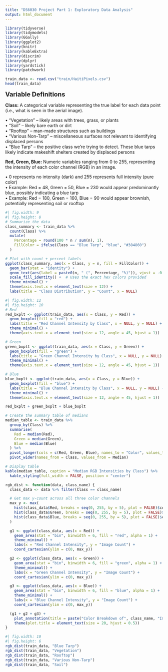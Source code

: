 ```yaml
---
title: "DS6030 Project Part 1: Exploratory Data Analysis"
output: html_document
---
```


```r
library(tidyverse)
library(tidymodels)
library(GGally)
library(ggplot2)
library(knitr)
library(kableExtra)
library(discrim)
library(dplyr) 
library(yardstick)
library(patchwork)
```


```r
train_data <- read.csv("train/HaitiPixels.csv")
head(train_data)
```

<span style="font-size: 20px;"><strong>Variable Definitions</strong></span>

<div style="font-size: 14px;">

**Class:** A categorical variable representing the true label for each data point (i.e., what is seen in the aerial image).

• "Vegetation" – likely areas with trees, grass, or plants  
• "Soil" – likely bare earth or dirt  
• "Rooftop" – man-made structures such as buildings  
• "Various Non-Tarp" – miscellaneous surfaces not relevant to identifying displaced persons  
• "Blue Tarp" – the positive class we're trying to detect. These blue tarps likely indicate makeshift shelters created by displaced persons  

**Red, Green, Blue:** Numeric variables ranging from 0 to 255, representing the intensity of each color channel (RGB) in an image.

• 0 represents no intensity (dark) and 255 represents full intensity (pure color)  
• Example: Red = 48, Green = 50, Blue = 230 would appear predominantly blue, possibly indicating a blue tarp  
• Example: Red = 180, Green = 160, Blue = 90 would appear brownish, potentially representing soil or rooftop  

</div>

```r
#| fig.width: 9
#| fig.height: 8
# Summarize the data
class_summary <- train_data %>%
  count(Class) %>%
  mutate(
    Percentage = round(100 * n / sum(n), 1),
    FillColor = ifelse(Class == "Blue Tarp", "blue", "#384860")
  )

# Plot with count + percent labels
ggplot(class_summary, aes(x = Class, y = n, fill = FillColor)) +
  geom_bar(stat = "identity") +
  geom_text(aes(label = paste0(n, " (", Percentage, "%)")), vjust = -0.5) +
  scale_fill_identity() +  # Uses the exact hex colors provided
  theme_minimal() +
  theme(axis.text.x = element_text(size = 12)) + 
  labs(title = "Class Distribution", y = "Count", x = NULL)
```


```r
#| fig.width: 12
#| fig.height: 10
# Red
red_bxplt <- ggplot(train_data, aes(x = Class, y = Red)) +
  geom_boxplot(fill = "red") +
  labs(title = "Red Channel Intensity by Class", x = NULL, y = NULL) +
  theme_minimal() +
  theme(axis.text.x = element_text(size = 12, angle = 45, hjust = 1))

# Green
green_bxplt <- ggplot(train_data, aes(x = Class, y = Green)) +
  geom_boxplot(fill = "green") +
  labs(title = "Green Channel Intensity by Class", x = NULL, y = NULL) +
  theme_minimal() +
  theme(axis.text.x = element_text(size = 12, angle = 45, hjust = 1))

# Blue
blue_bxplt <- ggplot(train_data, aes(x = Class, y = Blue)) +
  geom_boxplot(fill = "blue") +
  labs(title = "Blue Channel Intensity by Class", x = NULL, y = NULL) +
  theme_minimal() +
  theme(axis.text.x = element_text(size = 12, angle = 45, hjust = 1))

red_bxplt + green_bxplt + blue_bxplt
```

```r
# Create the summary table of medians
median_table <- train_data %>%
  group_by(Class) %>%
  summarise(
    Red = median(Red),
    Green = median(Green),
    Blue = median(Blue)
  ) %>%
  pivot_longer(cols = c(Red, Green, Blue), names_to = "Color", values_to = "Median") %>%
  pivot_wider(names_from = Class, values_from = Median)

# Display table
kable(median_table, caption = "Median RGB Intensities by Class") %>%
  kable_styling(full_width = FALSE, position = "center")
```


```r
rgb_dist <- function(data, class_name) {
  class_data <- data %>% filter(Class == class_name)

  # Get max y-count across all three color channels
  max_y <- max(
    hist(class_data$Red, breaks = seq(0, 255, by = 5), plot = FALSE)$counts,
    hist(class_data$Green, breaks = seq(0, 255, by = 5), plot = FALSE)$counts,
    hist(class_data$Blue, breaks = seq(0, 255, by = 5), plot = FALSE)$counts
  )

  g1 <- ggplot(class_data, aes(x = Red)) +
    geom_area(stat = "bin", binwidth = 6, fill = "red", alpha = 1) +
    theme_minimal() +
    labs(x = "Red Channel Intensity", y = "Image Count") +
    coord_cartesian(ylim = c(0, max_y))

  g2 <- ggplot(class_data, aes(x = Green)) +
    geom_area(stat = "bin", binwidth = 6, fill = "green", alpha = 1) +
    theme_minimal() +
    labs(x = "Green Channel Intensity", y = "Image Count") +
    coord_cartesian(ylim = c(0, max_y))

  g3 <- ggplot(class_data, aes(x = Blue)) +
    geom_area(stat = "bin", binwidth = 6, fill = "blue", alpha = 1) +
    theme_minimal() +
    labs(x = "Blue Channel Intensity", y = "Image Count") +
    coord_cartesian(ylim = c(0, max_y))

  (g1 + g2 + g3) +
    plot_annotation(title = paste("Color Breakdown of", class_name, "Images")) &
    theme(plot.title = element_text(size = 20, hjust = 0.5))
}
```

```r
#| fig.width: 10
#| fig.height: 6
rgb_dist(train_data, "Blue Tarp")
rgb_dist(train_data, "Vegetation")
rgb_dist(train_data, "Rooftop")
rgb_dist(train_data, "Various Non-Tarp")
rgb_dist(train_data, "Soil")
```

